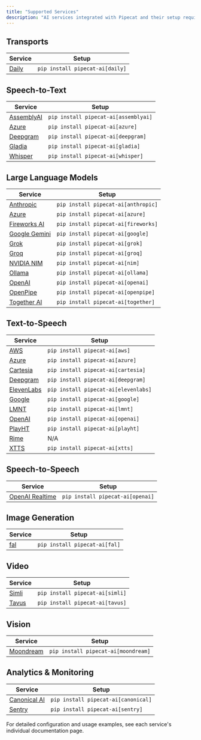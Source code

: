 ```yaml
---
title: "Supported Services"
description: "AI services integrated with Pipecat and their setup requirements"
---
```


## Transports

| Service                                   | Setup                           |
| ----------------------------------------- | ------------------------------- |
| [Daily](/server/services/transport/daily) | `pip install pipecat-ai[daily]` |

## Speech-to-Text

| Service                                       | Setup                                |
| --------------------------------------------- | ------------------------------------ |
| [AssemblyAI](/server/services/stt/assemblyai) | `pip install pipecat-ai[assemblyai]` |
| [Azure](/server/services/stt/azure)           | `pip install pipecat-ai[azure]`      |
| [Deepgram](/server/services/stt/deepgram)     | `pip install pipecat-ai[deepgram]`   |
| [Gladia](/server/services/stt/gladia)         | `pip install pipecat-ai[gladia]`     |
| [Whisper](/server/services/stt/whisper)       | `pip install pipecat-ai[whisper]`    |

## Large Language Models

| Service                                        | Setup                               |
| ---------------------------------------------- | ----------------------------------- |
| [Anthropic](/server/services/llm/anthropic)    | `pip install pipecat-ai[anthropic]` |
| [Azure](/server/services/llm/azure)            | `pip install pipecat-ai[azure]`     |
| [Fireworks AI](/server/services/llm/fireworks) | `pip install pipecat-ai[fireworks]` |
| [Google Gemini](/server/services/llm/gemini)   | `pip install pipecat-ai[google]`    |
| [Grok](/server/services/llm/grok)              | `pip install pipecat-ai[grok]`      |
| [Groq](/server/services/llm/groq)              | `pip install pipecat-ai[groq]`      |
| [NVIDIA NIM](/server/services/llm/nim)         | `pip install pipecat-ai[nim]`       |
| [Ollama](/server/services/llm/ollama)          | `pip install pipecat-ai[ollama]`    |
| [OpenAI](/server/services/llm/openai)          | `pip install pipecat-ai[openai]`    |
| [OpenPipe](/server/services/llm/openpipe)      | `pip install pipecat-ai[openpipe]`  |
| [Together AI](/server/services/llm/together)   | `pip install pipecat-ai[together]`  |

## Text-to-Speech

| Service                                       | Setup                                |
| --------------------------------------------- | ------------------------------------ |
| [AWS](/server/services/tts/aws)               | `pip install pipecat-ai[aws]`        |
| [Azure](/server/services/tts/azure)           | `pip install pipecat-ai[azure]`      |
| [Cartesia](/server/services/tts/cartesia)     | `pip install pipecat-ai[cartesia]`   |
| [Deepgram](/server/services/tts/deepgram)     | `pip install pipecat-ai[deepgram]`   |
| [ElevenLabs](/server/services/tts/elevenlabs) | `pip install pipecat-ai[elevenlabs]` |
| [Google](/server/services/tts/google)         | `pip install pipecat-ai[google]`     |
| [LMNT](/server/services/tts/lmnt)             | `pip install pipecat-ai[lmnt]`       |
| [OpenAI](/server/services/tts/openai)         | `pip install pipecat-ai[openai]`     |
| [PlayHT](/server/services/tts/playht)         | `pip install pipecat-ai[playht]`     |
| [Rime](/server/services/tts/rime)             | N/A                                  |
| [XTTS](/server/services/tts/xtts)             | `pip install pipecat-ai[xtts]`       |

## Speech-to-Speech

| Service                                        | Setup                            |
| ---------------------------------------------- | -------------------------------- |
| [OpenAI Realtime](/server/services/s2s/openai) | `pip install pipecat-ai[openai]` |

## Image Generation

| Service                                      | Setup                         |
| -------------------------------------------- | ----------------------------- |
| [fal](/server/services/image-generation/fal) | `pip install pipecat-ai[fal]` |

## Video

| Service                               | Setup                           |
| ------------------------------------- | ------------------------------- |
| [Simli](/server/services/video/simli) | `pip install pipecat-ai[simli]` |
| [Tavus](/server/services/video/tavus) | `pip install pipecat-ai[tavus]` |

## Vision

| Service                                        | Setup                               |
| ---------------------------------------------- | ----------------------------------- |
| [Moondream](/server/services/vision/moondream) | `pip install pipecat-ai[moondream]` |

## Analytics & Monitoring

| Service                                              | Setup                               |
| ---------------------------------------------------- | ----------------------------------- |
| [Canonical AI](/server/services/analytics/canonical) | `pip install pipecat-ai[canonical]` |
| [Sentry](/server/services/analytics/sentry)          | `pip install pipecat-ai[sentry]`    |

For detailed configuration and usage examples, see each service's individual documentation page.

